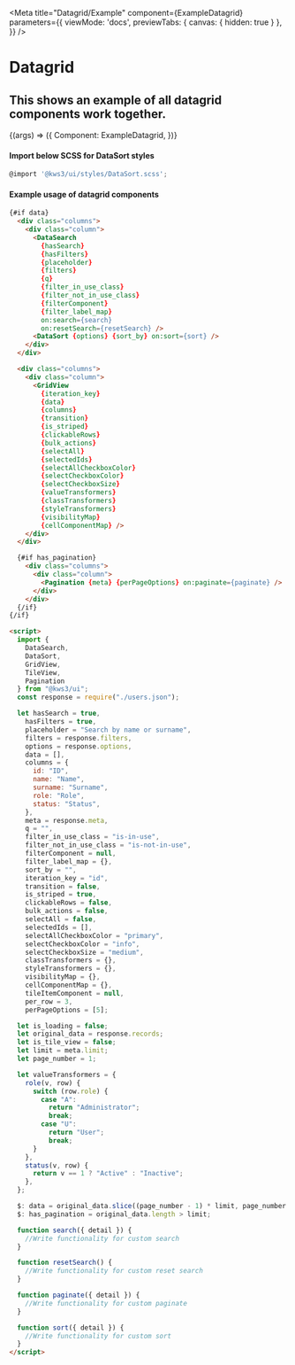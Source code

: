 
<Meta
  title="Datagrid/Example"
  component={ExampleDatagrid}
  parameters={{
    viewMode: 'docs',
    previewTabs: { 
      canvas: { hidden: true } 
     },
  }}
/>

# Datagrid
## This shows an example of all datagrid components work together.

<Canvas>
  <Story
  name="Example"
  args={{}}
  >
  {(args) => ({
    Component: ExampleDatagrid,
  })}
  </Story>
</Canvas>

#### Import below SCSS for DataSort styles
```js
@import '@kws3/ui/styles/DataSort.scss';
```
#### Example usage of datagrid components

```html
{#if data}
  <div class="columns">
    <div class="column">
      <DataSearch
        {hasSearch}
        {hasFilters}
        {placeholder}
        {filters}
        {q}
        {filter_in_use_class}
        {filter_not_in_use_class}
        {filterComponent}
        {filter_label_map}
        on:search={search}
        on:resetSearch={resetSearch} />
      <DataSort {options} {sort_by} on:sort={sort} />
    </div>
  </div>

  <div class="columns">
    <div class="column">      
      <GridView
        {iteration_key}
        {data}
        {columns}
        {transition}
        {is_striped}
        {clickableRows}
        {bulk_actions}
        {selectAll}
        {selectedIds}
        {selectAllCheckboxColor}
        {selectCheckboxColor}
        {selectCheckboxSize}
        {valueTransformers}
        {classTransformers}
        {styleTransformers}
        {visibilityMap}
        {cellComponentMap} />      
    </div>
  </div>

  {#if has_pagination}
    <div class="columns">
      <div class="column">
        <Pagination {meta} {perPageOptions} on:paginate={paginate} />
      </div>
    </div>
  {/if}
{/if}

<script>
  import {
    DataSearch,
    DataSort,
    GridView,
    TileView,
    Pagination
  } from "@kws3/ui";
  const response = require("./users.json");

  let hasSearch = true,
    hasFilters = true,
    placeholder = "Search by name or surname",
    filters = response.filters,
    options = response.options,
    data = [],
    columns = {
      id: "ID",
      name: "Name",
      surname: "Surname",
      role: "Role",
      status: "Status",
    },
    meta = response.meta,
    q = "",
    filter_in_use_class = "is-in-use",
    filter_not_in_use_class = "is-not-in-use",
    filterComponent = null,
    filter_label_map = {},
    sort_by = "",
    iteration_key = "id",
    transition = false,
    is_striped = true,
    clickableRows = false,
    bulk_actions = false,
    selectAll = false,
    selectedIds = [],
    selectAllCheckboxColor = "primary",
    selectCheckboxColor = "info",
    selectCheckboxSize = "medium",
    classTransformers = {},
    styleTransformers = {},
    visibilityMap = {},
    cellComponentMap = {},
    tileItemComponent = null,
    per_row = 3,
    perPageOptions = [5];

  let is_loading = false;
  let original_data = response.records;
  let is_tile_view = false;
  let limit = meta.limit;
  let page_number = 1;

  let valueTransformers = {
    role(v, row) {
      switch (row.role) {
        case "A":
          return "Administrator";
          break;
        case "U":
          return "User";
          break;
      }
    },
    status(v, row) {
      return v == 1 ? "Active" : "Inactive";
    },
  };

  $: data = original_data.slice((page_number - 1) * limit, page_number * limit);
  $: has_pagination = original_data.length > limit;

  function search({ detail }) {
    //Write functionality for custom search
  }

  function resetSearch() {
    //Write functionality for custom reset search
  }  

  function paginate({ detail }) {
    //Write functionality for custom paginate
  }

  function sort({ detail }) {
    //Write functionality for custom sort
  }
</script>

```